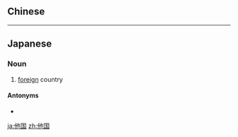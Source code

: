==Chinese==
{{zh-see|他國}}

----

==Japanese==
{{ja-kanjitab|た|こく|yomi=on}}

===Noun===
{{ja-noun|たこく}}

# [[foreign]] country

====Antonyms====
* {{ja-r|自国|じこく}}

[[ja:他国]]
[[zh:他国]]